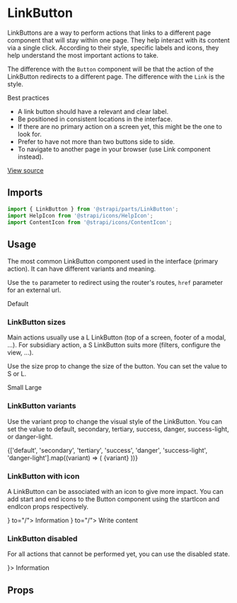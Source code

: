 <!--- LinkButton.stories.mdx --->


<Meta title="Design System/Components/LinkButton" component={LinkButton} />

# LinkButton

LinkButtons are a way to perform actions that links to a different page component that will stay within one page. They help interact with its content via a single click. According to their style, specific labels and icons, they help understand the most important actions to take.

The difference with the `Button` component will be that the action of the LinkButton redirects to a different page.
The difference with the `Link` is the style.

Best practices

- A link button should have a relevant and clear label.
- Be positioned in consistent locations in the interface.
- If there are no primary action on a screen yet, this might be the one to look for.
- Prefer to have not more than two buttons side to side.
- To navigate to another page in your browser (use Link component instead).

[View source](https://github.com/strapi/parts/tree/develop/packages/strapi-parts/src/LinkButton)

## Imports

```js
import { LinkButton } from '@strapi/parts/LinkButton';
import HelpIcon from '@strapi/icons/HelpIcon';
import ContentIcon from '@strapi/icons/ContentIcon';
```

## Usage

The most common LinkButton component used in the interface (primary action). It can have different variants and meaning.

Use the `to` parameter to redirect using the router's routes, `href` parameter for an external url.

<Canvas>
  <Story name="base">
    <Box paddingBottom={2}>
      <LinkButton variant="default" to="/">
        Default
      </LinkButton>
    </Box>
  </Story>
</Canvas>

### LinkButton sizes

Main actions usually use a L LinkButton (top of a screen, footer of a modal, ...). For subsidiary action, a S LinkButton suits more (filters, configure the view, ...).

Use the size prop to change the size of the button. You can set the value to S or L.

<Canvas>
  <Story name="sizes">
    <Row>
      <Box paddingRight={1}>
        <LinkButton size="S" to="/">
          Small
        </LinkButton>
      </Box>
      <LinkButton size="L" to="/">
        Large
      </LinkButton>
    </Row>
  </Story>
</Canvas>

### LinkButton variants

Use the variant prop to change the visual style of the LinkButton. You can set the value to default, secondary, tertiary, success, danger, success-light, or danger-light.

<Canvas>
  <Story name="variants">
    <Row>
      {['default', 'secondary', 'tertiary', 'success', 'danger', 'success-light', 'danger-light'].map((variant) => (
        <Box key={variant} paddingRight={2}>
          <LinkButton variant={variant} to="/">
            {variant}
          </LinkButton>
        </Box>
      ))}
    </Row>
  </Story>
</Canvas>

### LinkButton with icon

A LinkButton can be associated with an icon to give more impact. You can add start and end icons to the Button component using the startIcon and endIcon props respectively.

<Canvas>
  <Story name="icons">
    <Row>
      <Box paddingRight={1}>
        <LinkButton startIcon={<HelpIcon />} to="/">
          Information
        </LinkButton>
      </Box>
      <LinkButton variant="secondary" endIcon={<ContentIcon />} to="/">
        Write content
      </LinkButton>
    </Row>
  </Story>
</Canvas>

### LinkButton disabled

For all actions that cannot be performed yet, you can use the disabled state.

<Canvas>
  <Story name="disabled">
    <Box paddingRight={1}>
      <LinkButton disabled to="/" startIcon={<HelpIcon />}>
        Information
      </LinkButton>
    </Box>
  </Story>
</Canvas>

## Props

<ArgsTable of={LinkButton} />
